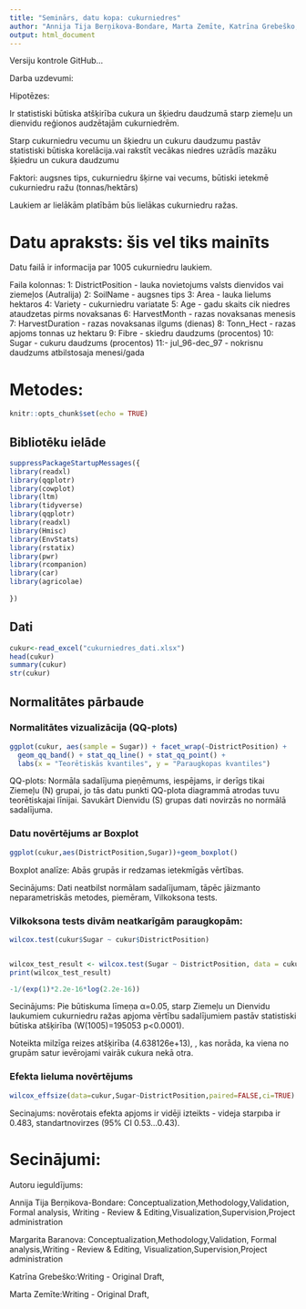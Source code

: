 ```yaml
---
title: "Seminārs, datu kopa: cukurniedres"
author: "Annija Tija Berņikova-Bondare, Marta Zemīte, Katrīna Grebeško, Margarita Baranova"
output: html_document
---
```

Versiju kontrole GitHub...


Darba uzdevumi:



Hipotēzes: 

Ir statistiski būtiska atšķirība cukura un šķiedru daudzumā starp  ziemeļu un dienvidu reģionos audzētajām cukurniedrēm.
 
Starp cukurniedru vecumu un šķiedru un cukuru daudzumu pastāv statistiski būtiska korelācija.vai rakstīt vecākas niedres uzrādīs mazāku šķiedru un cukura daudzumu

Faktori: augsnes tips, cukurniedru šķirne vai vecums, būtiski ietekmē cukurniedru ražu (tonnas/hektārs)

Laukiem ar lielākām platībām būs lielākas cukurniedru ražas.

#  Datu apraksts: šis vel tiks mainīts

Datu failā ir informacija par 1005 cukurniedru laukiem.

Faila kolonnas:
1: DistrictPosition - lauka novietojums valsts dienvidos vai ziemeļos (Autralija)
2: SoilName - augsnes tips
3: Area - lauka lielums hektaros
4: Variety - cukurniedru variatate
5: Age - gadu skaits cik niedres ataudzetas pirms novaksanas
6: HarvestMonth - razas novaksanas menesis
7: HarvestDuration - razas novaksanas ilgums (dienas)
8: Tonn_Hect - razas apjoms tonnas uz hektaru
9: Fibre - skiedru daudzums (procentos)
10: Sugar - cukuru daudzums (procentos)
11:- jul_96-dec_97 - nokrisnu daudzums atbilstosaja menesi/gada

#  Metodes:


```r
knitr::opts_chunk$set(echo = TRUE)
```

## Bibliotēku ielāde

```r
suppressPackageStartupMessages({
library(readxl)
library(qqplotr)
library(cowplot)
library(ltm)
library(tidyverse)
library(qqplotr)
library(readxl)
library(Hmisc)
library(EnvStats)
library(rstatix)
library(pwr)
library(rcompanion)
library(car)
library(agricolae)
  
})                             
```

## Dati

```r
cukur<-read_excel("cukurniedres_dati.xlsx")
head(cukur)
summary(cukur)
str(cukur)
```

## Normalitātes pārbaude
### Normalitātes vizualizācija (QQ-plots)

```r
ggplot(cukur, aes(sample = Sugar)) + facet_wrap(~DistrictPosition) +
  geom_qq_band() + stat_qq_line() + stat_qq_point() +
  labs(x = "Teorētiskās kvantiles", y = "Paraugkopas kvantiles")


```
QQ-plots: Normāla sadalījuma pieņēmums, iespējams, ir derīgs tikai Ziemeļu (N) grupai, jo tās datu punkti QQ-plota diagrammā atrodas tuvu teorētiskajai līnijai.
Savukārt Dienvidu (S) grupas dati novirzās no normālā sadalījuma.

### Datu novērtējums ar Boxplot

```r

ggplot(cukur,aes(DistrictPosition,Sugar))+geom_boxplot()

```

Boxplot analīze: Abās grupās ir redzamas ietekmīgās vērtības.

Secinājums: Dati neatbilst normālam sadalījumam, tāpēc jāizmanto neparametriskās metodes, piemēram, Vilkoksona tests.

### Vilkoksona tests divām neatkarīgām paraugkopām:

```r

wilcox.test(cukur$Sugar ~ cukur$DistrictPosition)


wilcox_test_result <- wilcox.test(Sugar ~ DistrictPosition, data = cukur)
print(wilcox_test_result)

-1/(exp(1)*2.2e-16*log(2.2e-16))


```

Secinājums: Pie būtiskuma līmeņa α=0.05, starp Ziemeļu un Dienvidu laukumiem cukurniedru ražas apjoma vērtību sadalījumiem pastāv statistiski būtiska atšķirība (W(1005)=195053 p<0.0001).

Noteikta milzīga reizes atšķirība (4.638126e+13), , kas norāda, ka viena no grupām satur ievērojami vairāk cukura nekā otra.

### Efekta lieluma novērtējums

```r


wilcox_effsize(data=cukur,Sugar~DistrictPosition,paired=FALSE,ci=TRUE) 

```

Secinajums: novērotais efekta apjoms ir vidēji izteikts - videja starpıba ir 0.483, standartnovirzes (95% CI 0.53...0.43).

#  Secinājumi:


Autoru ieguldījums:

Annija Tija Berņikova-Bondare: Conceptualization,Methodology,Validation, Formal analysis, Writing - Review & Editing,Visualization,Supervision,Project administration

Margarita Baranova: Conceptualization,Methodology,Validation, Formal analysis,Writing - Review & Editing, Visualization,Supervision,Project administration

Katrīna Grebeško:Writing - Original Draft,

Marta Zemīte:Writing - Original Draft,


